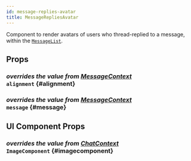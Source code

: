 ```yaml
---
id: message-replies-avatar
title: MessageRepliesAvatar
---
```




Component to render avatars of users who thread-replied to a message, within the [`MessageList`](../message-list-components/message-list.mdx).

## Props

### <div class="label description">_overrides the value from [MessageContext](../../../ui-components/contexts/message-context#alignment)_</div> `alignment` {#alignment}

<Alignment />

### <div class="label description">_overrides the value from [MessageContext](../../../ui-components/contexts/message-context#message)_</div> `message` {#message}

<MessageProp />

## UI Component Props

### <div class="label description">_overrides the value from [ChatContext](../../../ui-components/contexts/chat-context#imagecomponent)_</div> `ImageComponent` {#imagecomponent}

<ImageComponent />
